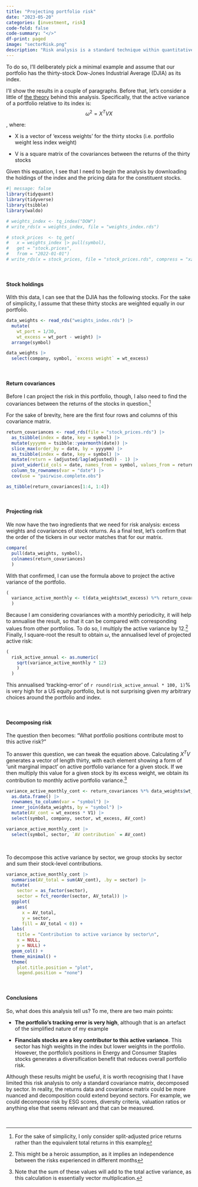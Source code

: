 ```yaml
---
title: "Projecting portfolio risk"
date: "2023-05-20"
categories: [investment, risk]
code-fold: false
code-summary: "</>"
df-print: paged
image: "sectorRisk.png"
description: "Risk analysis is a standard technique within quantitative investment. In this post, I'll describe how to perform it succinctly in R."
---
```


To do so, I'll deliberately pick a minimal example and assume that our portfolio has the thirty-stock Dow-Jones Industrial Average (DJIA) as its index.

I'll show the results in a couple of paragraphs. Before that, let's consider a little of [the theory](https://en.wikipedia.org/wiki/Tracking_error) behind this analysis. Specifically, that the active variance of a portfolio relative to its index is: $$\omega^2 = X^T V X$$

, where:

-   X is a vector of 'excess weights' for the thirty stocks (i.e. portfolio weight less index weight)

-   V is a square matrix of the covariances between the returns of the thirty stocks

Given this equation, I see that I need to begin the analysis by downloading the holdings of the index and the pricing data for the constituent stocks.

```r
#| message: false
library(tidyquant)
library(tidyverse)
library(tsibble)
library(waldo)

# weights_index <- tq_index("DOW")
# write_rds(x = weights_index, file = "weights_index.rds")

# stock_prices  <- tq_get(
#   x = weights_index |> pull(symbol), 
#   get = "stock.prices", 
#   from = "2022-01-01")
# write_rds(x = stock_prices, file = "stock_prices.rds", compress = "xz")
```

<br/>

#### Stock holdings

With this data, I can see that the DJIA has the following stocks. For the sake of simplicity, I assume that these thirty stocks are weighted equally in our portfolio.

```r
data_weights <- read_rds("weights_index.rds") |> 
  mutate(
    wt_port = 1/30,
    wt_excess = wt_port - weight) |> 
  arrange(symbol)

data_weights |> 
  select(company, symbol, `excess weight` = wt_excess)
```

<br/>

#### Return covariances

Before I can project the risk in this portfolio, though, I also need to find the covariances between the returns of the stocks in question.[^1]

[^1]: For the sake of simplicity, I only consider split-adjusted price returns rather than the equivalent total returns in this example

For the sake of brevity, here are the first four rows and columns of this covariance matrix.

```r
return_covariances <- read_rds(file = "stock_prices.rds") |>
  as_tsibble(index = date, key = symbol) |> 
  mutate(yyyymm = tsibble::yearmonth(date)) |> 
  slice_max(order_by = date, by = yyyymm) |> 
  as_tsibble(index = date, key = symbol) |> 
  mutate(return = (adjusted/lag(adjusted)) - 1) |> 
  pivot_wider(id_cols = date, names_from = symbol, values_from = return) |> 
  column_to_rownames(var = "date") |> 
  cov(use = "pairwise.complete.obs")

as_tibble(return_covariances[1:4, 1:4])
```

<br/>

#### Projecting risk

We now have the two ingredients that we need for risk analysis: excess weights and covariances of stock returns. As a final test, let's confirm that the order of the tickers in our vector matches that for our matrix.

```r
compare(
  pull(data_weights, symbol), 
  colnames(return_covariances)
  )
```

With that confirmed, I can use the formula above to project the active variance of the portfolio.

```r
(
  variance_active_monthly <- t(data_weights$wt_excess) %*% return_covariances %*% data_weights$wt_excess
  )
```

Because I am considering covariances with a monthly periodicity, it will help to annualise the result, so that it can be compared with corresponding values from other portfolios. To do so, I multiply the active variance by 12.[^2] Finally, I square-root the result to obtain $\omega$, the annualised level of projected active risk:

[^2]: This might be a heroic assumption, as it implies an independence between the risks experienced in different months

```r
(
  risk_active_annual <- as.numeric(
    sqrt(variance_active_monthly * 12)
    )
  )
```

This annualised 'tracking-error' of `r round(risk_active_annual * 100, 1)`% is very high for a US equity portfolio, but is not surprising given my arbitrary choices around the portfolio and index.

<br/>

#### Decomposing risk

The question then becomes: "What portfolio positions contribute most to this active risk?"

To answer this question, we can tweak the equation above. Calculating $X^T V$ generates a vector of length thirty, with each element showing a form of 'unit marginal impact' on active portfolio variance for a given stock. If we then multiply this value for a given stock by its excess weight, we obtain its contribution to monthly active portfolio variance.[^3]

[^3]: Note that the sum of these values will add to the total active variance, as this calculation is essentially vector multiplication.

```r
variance_active_monthly_cont <- return_covariances %*% data_weights$wt_excess |> 
  as.data.frame() |> 
  rownames_to_column(var = "symbol") |> 
  inner_join(data_weights, by = "symbol") |> 
  mutate(AV_cont = wt_excess * V1) |> 
  select(symbol, company, sector, wt_excess, AV_cont)

variance_active_monthly_cont |> 
  select(symbol, sector, `AV contribution` = AV_cont)
```

<br/>

To decompose this active variance by sector, we group stocks by sector and sum their stock-level contributions.

```r
variance_active_monthly_cont |> 
  summarise(AV_total = sum(AV_cont), .by = sector) |> 
  mutate(
    sector = as_factor(sector),
    sector = fct_reorder(sector, AV_total)) |> 
  ggplot(
    aes(
      x = AV_total,
      y = sector,
      fill = AV_total < 0)) + 
  labs(
    title = "Contribution to active variance by sector\n",
    x = NULL,
    y = NULL) +
  geom_col() + 
  theme_minimal() + 
  theme(
    plot.title.position = "plot",
    legend.position = "none")
```

<br/>

#### Conclusions

So, what does this analysis tell us? To me, there are two main points:

-   **The portfolio's tracking error is very high**, although that is an artefact of the simplified nature of my example

-   **Financials stocks are a key contributor to this active variance**. This sector has high weights in the index but lower weights in the portfolio. However, the portfolio's positions in Energy and Consumer Staples stocks generates a diversification benefit that reduces overall portfolio risk.

Although these results might be useful, it is worth recognising that I have limited this risk analysis to only a standard covariance matrix, decomposed by sector. In reality, the returns data and covariance matrix could be more nuanced and decomposition could extend beyond sectors. For example, we could decompose risk by ESG scores, diversity criteria, valuation ratios or anything else that seems relevant and that can be measured.

<br/>